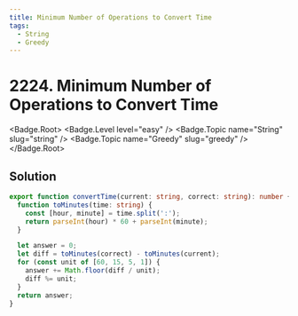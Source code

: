 ```yaml
---
title: Minimum Number of Operations to Convert Time
tags:
  - String
  - Greedy
---
```


# 2224. Minimum Number of Operations to Convert Time

<Badge.Root>
  <Badge.Level level="easy" />
  <Badge.Topic name="String" slug="string" />
  <Badge.Topic name="Greedy" slug="greedy" />
</Badge.Root>

## Solution

```typescript filename="solution.ts" copy
export function convertTime(current: string, correct: string): number {
  function toMinutes(time: string) {
    const [hour, minute] = time.split(':');
    return parseInt(hour) * 60 + parseInt(minute);
  }

  let answer = 0;
  let diff = toMinutes(correct) - toMinutes(current);
  for (const unit of [60, 15, 5, 1]) {
    answer += Math.floor(diff / unit);
    diff %= unit;
  }
  return answer;
}
```

<ProblemLink
  codingSite="leetcode"
  href="https://leetcode.com/problems/minimum-number-of-operations-to-convert-time"
  title="Minimum Number of Operations to Convert Time"
/>
